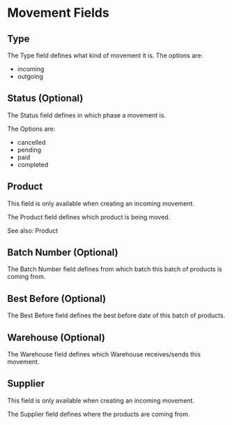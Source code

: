 
# Movement Fields

## Type

The Type field defines what kind of movement it is. The options are:

- incoming
- outgoing

## Status (Optional)

The Status field defines in which phase a movement is.

The Options are:

- cancelled
- pending
- paid
- completed

## Product

This field is only available when creating an incoming movement.

The Product field defines which product is being moved.

See also: <Link href="/product/introduction">Product</Link>

## Batch Number (Optional)

The Batch Number field defines from which batch this batch of products is coming from.

## Best Before (Optional)

The Best Before field defines the best before date of this batch of products.

## Warehouse (Optional)

The Warehouse field defines which Warehouse receives/sends this movement.

## Supplier

This field is only available when creating an incoming movement.

The Supplier field defines where the products are coming from.

